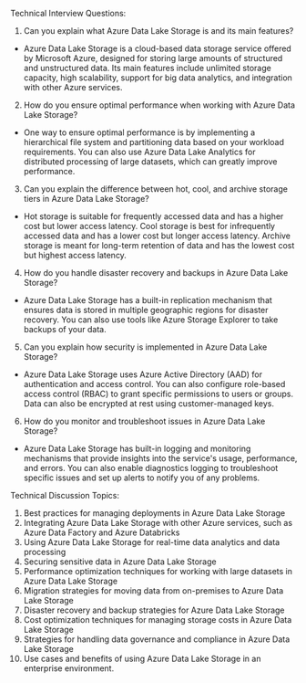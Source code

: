 

Technical Interview Questions:
1. Can you explain what Azure Data Lake Storage is and its main features?
- Azure Data Lake Storage is a cloud-based data storage service offered by Microsoft Azure, designed for storing large amounts of structured and unstructured data. Its main features include unlimited storage capacity, high scalability, support for big data analytics, and integration with other Azure services.

2. How do you ensure optimal performance when working with Azure Data Lake Storage?
- One way to ensure optimal performance is by implementing a hierarchical file system and partitioning data based on your workload requirements. You can also use Azure Data Lake Analytics for distributed processing of large datasets, which can greatly improve performance.

3. Can you explain the difference between hot, cool, and archive storage tiers in Azure Data Lake Storage?
- Hot storage is suitable for frequently accessed data and has a higher cost but lower access latency. Cool storage is best for infrequently accessed data and has a lower cost but longer access latency. Archive storage is meant for long-term retention of data and has the lowest cost but highest access latency.

4. How do you handle disaster recovery and backups in Azure Data Lake Storage?
- Azure Data Lake Storage has a built-in replication mechanism that ensures data is stored in multiple geographic regions for disaster recovery. You can also use tools like Azure Storage Explorer to take backups of your data.

5. Can you explain how security is implemented in Azure Data Lake Storage?
- Azure Data Lake Storage uses Azure Active Directory (AAD) for authentication and access control. You can also configure role-based access control (RBAC) to grant specific permissions to users or groups. Data can also be encrypted at rest using customer-managed keys.

6. How do you monitor and troubleshoot issues in Azure Data Lake Storage?
- Azure Data Lake Storage has built-in logging and monitoring mechanisms that provide insights into the service's usage, performance, and errors. You can also enable diagnostics logging to troubleshoot specific issues and set up alerts to notify you of any problems.

Technical Discussion Topics:
1. Best practices for managing deployments in Azure Data Lake Storage
2. Integrating Azure Data Lake Storage with other Azure services, such as Azure Data Factory and Azure Databricks
3. Using Azure Data Lake Storage for real-time data analytics and data processing
4. Securing sensitive data in Azure Data Lake Storage
5. Performance optimization techniques for working with large datasets in Azure Data Lake Storage
6. Migration strategies for moving data from on-premises to Azure Data Lake Storage
7. Disaster recovery and backup strategies for Azure Data Lake Storage
8. Cost optimization techniques for managing storage costs in Azure Data Lake Storage
9. Strategies for handling data governance and compliance in Azure Data Lake Storage
10. Use cases and benefits of using Azure Data Lake Storage in an enterprise environment.